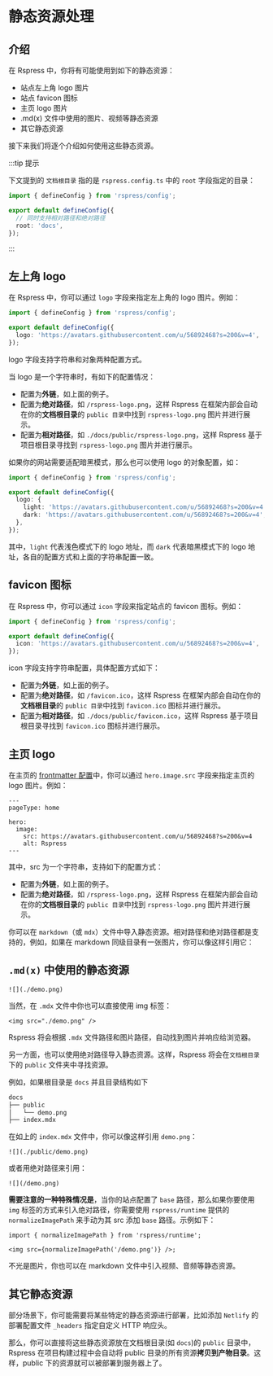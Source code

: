 # 静态资源处理

## 介绍

在 Rspress 中，你将有可能使用到如下的静态资源：

- 站点左上角 logo 图片
- 站点 favicon 图标
- 主页 logo 图片
- .md(x) 文件中使用的图片、视频等静态资源
- 其它静态资源

接下来我们将逐个介绍如何使用这些静态资源。

:::tip 提示

下文提到的 `文档根目录` 指的是 `rspress.config.ts` 中的 `root` 字段指定的目录：

```ts title="rspress.config.ts"
import { defineConfig } from 'rspress/config';

export default defineConfig({
  // 同时支持相对路径和绝对路径
  root: 'docs',
});
```

:::

## 左上角 logo

在 Rspress 中，你可以通过 `logo` 字段来指定左上角的 logo 图片。例如：

```ts title="rspress.config.ts"
import { defineConfig } from 'rspress/config';

export default defineConfig({
  logo: 'https://avatars.githubusercontent.com/u/56892468?s=200&v=4',
});
```

logo 字段支持字符串和对象两种配置方式。

当 logo 是一个字符串时，有如下的配置情况：

- 配置为**外链**，如上面的例子。
- 配置为**绝对路径**，如 `/rspress-logo.png`，这样 Rspress 在框架内部会自动在你的**文档根目录**的 `public 目录`中找到 `rspress-logo.png` 图片并进行展示。
- 配置为**相对路径**，如 `./docs/public/rspress-logo.png`，这样 Rspress 基于项目根目录寻找到 `rspress-logo.png` 图片并进行展示。

如果你的网站需要适配暗黑模式，那么也可以使用 logo 的对象配置，如：

```ts title="rspress.config.ts"
import { defineConfig } from 'rspress/config';

export default defineConfig({
  logo: {
    light: 'https://avatars.githubusercontent.com/u/56892468?s=200&v=4',
    dark: 'https://avatars.githubusercontent.com/u/56892468?s=200&v=4',
  },
});
```

其中，`light` 代表浅色模式下的 logo 地址，而 `dark` 代表暗黑模式下的 logo 地址，各自的配置方式和上面的字符串配置一致。

## favicon 图标

在 Rspress 中，你可以通过 `icon` 字段来指定站点的 favicon 图标。例如：

```ts title="rspress.config.ts"
import { defineConfig } from 'rspress/config';

export default defineConfig({
  icon: 'https://avatars.githubusercontent.com/u/56892468?s=200&v=4',
});
```

icon 字段支持字符串配置，具体配置方式如下：

- 配置为**外链**，如上面的例子。
- 配置为**绝对路径**，如 `/favicon.ico`，这样 Rspress 在框架内部会自动在你的**文档根目录**的 `public 目录`中找到 `favicon.ico` 图标并进行展示。
- 配置为**相对路径**，如 `./docs/public/favicon.ico`，这样 Rspress 基于项目根目录寻找到 `favicon.ico` 图标并进行展示。

## 主页 logo

在主页的 [frontmatter 配置](/api/config/config-frontmatter.html#hero)中，你可以通过 `hero.image.src` 字段来指定主页的 logo 图片。例如：

```mdx title="index.mdx"
---
pageType: home

hero:
  image:
    src: https://avatars.githubusercontent.com/u/56892468?s=200&v=4
    alt: Rspress
---
```

其中，src 为一个字符串，支持如下的配置方式：

- 配置为**外链**，如上面的例子。
- 配置为**绝对路径**，如 `/rspress-logo.png`，这样 Rspress 在框架内部会自动在你的**文档根目录**的 `public 目录`中找到 `rspress-logo.png` 图片并进行展示。

你可以在 `markdown`（或 `mdx`）文件中导入静态资源。相对路径和绝对路径都是支持的，例如，如果在 markdown 同级目录有一张图片，你可以像这样引用它：

## `.md(x)` 中使用的静态资源

```mdx
![](./demo.png)
```

当然，在 `.mdx` 文件中你也可以直接使用 img 标签：

```mdx
<img src="./demo.png" />
```

Rspress 将会根据 `.mdx` 文件路径和图片路径，自动找到图片并响应给浏览器。

另一方面，也可以使用绝对路径导入静态资源。这样，Rspress 将会在`文档根目录`下的 `public` 文件夹中寻找资源。

例如，如果根目录是 `docs` 并且目录结构如下

```bash
docs
├── public
│   └── demo.png
├── index.mdx
```

在如上的 `index.mdx` 文件中，你可以像这样引用 `demo.png`：

```mdx
![](./public/demo.png)
```

或者用绝对路径来引用：

```mdx
![](/demo.png)
```

**需要注意的一种特殊情况是**，当你的站点配置了 `base` 路径，那么如果你要使用 `img` 标签的方式来引入绝对路径，你需要使用 `rspress/runtime` 提供的 `normalizeImagePath` 来手动为其 src 添加 `base` 路径。示例如下：

```tsx title="guide.mdx"
import { normalizeImagePath } from 'rspress/runtime';

<img src={normalizeImagePath('/demo.png')} />;
```

不光是图片，你也可以在 markdown 文件中引入视频、音频等静态资源。

## 其它静态资源

部分场景下，你可能需要将某些特定的静态资源进行部署，比如添加 `Netlify` 的部署配置文件 `_headers` 指定自定义 HTTP 响应头。

那么，你可以直接将这些静态资源放在文档根目录(如 `docs`)的 `public` 目录中，Rspress 在项目构建过程中会自动将 public 目录的所有资源**拷贝到产物目录**。这样，public 下的资源就可以被部署到服务器上了。
